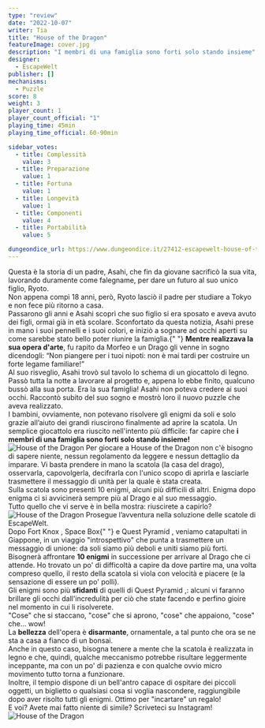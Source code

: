 ```yaml
---
type: "review"
date: "2022-10-07"
writer: Tia
title: "House of the Dragon"
featureImage: cover.jpg
description: "I membri di una famiglia sono forti solo stando insieme"
designer:
  - EscapeWelt
publisher: []
mechanisms:
  - Puzzle
score: 8
weight: 3
player_count: 1
player_count_official: "1"
playing_time: 45min
playing_time_official: 60-90min

sidebar_votes:
  - title: Complessità
    value: 3
  - title: Preparazione
    value: 1
  - title: Fortuna
    value: 1
  - title: Longevità
    value: 1
  - title: Componenti
    value: 4
  - title: Portabilità
    value: 5

dungeondice_url: https://www.dungeondice.it/27412-escapewelt-house-of-the-dragon.html
---
```


<Setting>
  Questa è la storia di un padre, Asahi, che fin da giovane sacrificò la sua
  vita, lavorando duramente come falegname, per dare un futuro al suo unico
  figlio, Ryoto. <br />
  Non appena compì 18 anni, però, Ryoto lasciò il padre per studiare a Tokyo e non
  fece più ritorno a casa. <br />
  Passarono gli anni e Asahi scoprì che suo figlio si era sposato e aveva avuto
  dei figli, ormai già in età scolare. Sconfortato da questa notizia, Asahi
  prese in mano i suoi pennelli e i suoi colori, e iniziò a sognare ad occhi
  aperti su come sarebbe stato bello poter riunire la famiglia.{" "}
  <strong>Mentre realizzava la sua opera d'arte</strong>, fu rapito da Morfeo e
  un Drago gli venne in sogno dicendogli: “Non piangere per i tuoi nipoti: non è
  mai tardi per costruire un forte legame familiare!”
  <br />
  Al suo risveglio, Asahi trovò sul tavolo lo schema di un giocattolo di legno.
  Passò tutta la notte a lavorare al progetto e, appena lo ebbe finito, qualcuno
  bussò alla sua porta. Era la sua famiglia! Asahi non poteva credere ai suoi
  occhi. Raccontò subito del suo sogno e mostrò loro il nuovo puzzle che aveva
  realizzato.
  <br />I bambini, ovviamente, non potevano risolvere gli enigmi da soli e solo grazie
  all’aiuto dei grandi riuscirono finalmente ad aprire la scatola. Un semplice giocattolo
  era riuscito nell'intento più difficile: far capire che <strong>
    i membri di una famiglia sono forti solo stando insieme!
  </strong>
  <br />
</Setting>

<img src="./game1.jpg" alt="House of the Dragon" />

<Rules>
  Per giocare a House of the Dragon non c'è bisogno di sapere niente, nessun
  regolamento da leggere e nessun dettaglio da imparare. Vi basta prendere in
  mano la scatola (la casa del drago), osservarla, capovolgerla, decifrarla con
  l'unico scopo di aprirla e lasciarle trasmettere il messaggio di unità per la
  quale è stata creata. <br />
  Sulla scatola sono presenti 10 enigmi, alcuni più difficili di altri. Enigma dopo
  enigma ci si avvicinerà sempre più al Drago e al suo messaggio. <br />
  Tutto quello che vi serve è in bella mostra: riuscirete a capirlo?
  <br />
</Rules>

<img src="./game2.jpg" alt="House of the Dragon" />

<Feedback>
  Prosegue l’avventura nella soluzione delle scatole di EscapeWelt.
  <br />
  Dopo <Link to="https://dudexpress.it/reviews/fort-knox">
    Fort Knox
  </Link> , <Link to="https://dudexpress.it/reviews/space-box">Space Box</Link>{" "}
  e <Link to="https://dudexpress.it/reviews/quest-pyramid/">Quest Pyramid</Link>
  , veniamo catapultati in Giappone, in un viaggio "introspettivo" che punta a trasmettere
  un messaggio di unione: da soli siamo più deboli e uniti siamo più forti. <br />
  Bisognerà affrontare <strong>10 enigmi</strong> in successione per arrivare al
  Drago che ci attende. Ho trovato un po' di difficoltà a capire da dove partire
  ma, una volta compreso quello, il resto della scatola si viola con velocità e
  piacere (e la sensazione di essere un po' polli). <br />
  Gli enigmi sono più <strong>sfidanti</strong> di quelli di <Link to="https://dudexpress.it/reviews/quest-pyramid/">
    Quest Pyramid
  </Link>,: alcuni vi faranno brillare gli occhi dall'incredulità per ciò che state
  facendo e perfino gioire nel momento in cui li risolverete.
  <br />
  "Cose" che si staccano, "cose" che si aprono, "cose" che appaiono, "cose" che…
  wow!
  <br />
  La <strong>bellezza</strong> dell'opera è <strong>disarmante</strong>, ornamentale,
  a tal punto che ora se ne sta a casa a fianco di un bonsai.
  <br />
  Anche in questo caso, bisogna tenere a mente che la scatola è realizzata in legno
  e che, quindi, qualche meccanismo potrebbe risultare leggermente inceppante, ma
  con un po' di pazienza e con qualche ovvio micro movimento tutto torna a funzionare.
  <br />
  Inoltre, il tempio dispone di un bell'antro capace di ospitare dei piccoli oggetti,
  un biglietto o qualsiasi cosa si voglia nascondere, raggiungibile dopo aver risolto
  tutti gli enigmi. Ottimo per "incartare" un regalo!
  <br />
  E voi? Avete mai fatto niente di simile? Scriveteci su Instagram!
  <br />
</Feedback>

<img src="./game3.jpg" alt="House of the Dragon" />

<RandomLink
  title="House of the Dragon"
  link="https://it.escapewelt.com/shop/house-of-dragon?list=category"
  discount="dudexpress10"
/>
